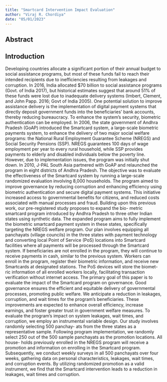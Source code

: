 ```yaml
---
title: "Smartcard Intervention Impact Evaluation"
author: "Viraj R. Chordiya"
date: "05/01/2023"
---
```


## Abstract


## Introduction

Developing countries allocate a significant portion of their annual budget to social assistance programs, but most of these funds fail to reach their intended recipients due to ineﬀiciencies resulting from leakages and corruption. In 2016, India allocated $70 billion to social assistance programs (Govt. of India 2017), but historical estimates suggest that around 51% of these funds were lost due to inadequate delivery systems (Imbert, Clement, and John Papp. 2016; Govt of India 2005). One potential solution to improve assistance delivery is the implementation of digital payment systems that directly deposit government funds into the beneficiaries’ bank accounts, thereby reducing bureaucracy. To enhance the system’s security, biometric authentication can be employed.
In 2006, the state government of Andhra Pradesh (GoAP) introduced the Smartcard system, a large-scale biometric payments system, to enhance the delivery of two major social welfare programs: the National Rural Employment Guarantee Scheme (NREGS) and Social Security Pensions (SSP). NREGS guarantees 100 days of wage employment per year to every rural household, while SSP provides payments to elderly and disabled individuals below the poverty line. However, due to implementation issues, the program was initially shut down. In 2010, J-PAL South Asia partnered with GoAP and relaunched the program in eight districts of Andhra Pradesh. The objective was to evaluate the effectiveness of the Smartcard system by running a large-scale randomized evaluation involving 8,000 households. The program aimed to improve governance by reducing corruption and enhancing eﬀiciency using biometric authentication and secure digital payment systems. This initiative increased access to governmental benefits for citizens, and reduced costs associated with manual processes and fraud.
Building upon this previous work, our pre-registered study proposes to expand the bio- metric smartcard program introduced by Andhra Pradesh to three other Indian states using synthetic data. The expanded program aims to fully implement the biometric smartcard payment system in these states, specifically targeting the NREGS welfare program. Our plan involves equipping all panchayats (village councils) in the three states with payment technology and converting local Point of Service (PoS) locations into Smartcard facilities where all payments will be processed through the Smartcard system. If beneficiaries are not enrolled in the program, they will continue to receive payments in cash, similar to the previous system. Workers can enroll in the program, register their biometric information, and receive new Smartcards at designated stations. The PoS devices will store the biomet- ric information of all enrolled workers locally, facilitating transaction verification without internet access.
The primary goal of this paper is to evaluate the impact of the Smartcard program on governance. Good governance ensures the eﬀicient and equitable delivery of governmental processes, promoting public welfare. We anticipate a reduction in leakages, corruption, and wait times for the program’s beneficiaries. These improvements are expected to enhance overall eﬀiciency, increase earnings, and foster greater trust in government welfare measures.
To evaluate the program’s impact on system leakages, wait times, and corruption, we employ an instrumental variable design. Our study involves randomly selecting 500 panchay- ats from the three states as a representative sample. Following program implementation, we randomly select 250 out of the 500 sample panchayats as the promotion locations. All house- holds previously enrolled in the NREGS program will receive a promotion and information on enrolling in the Smartcard program. Subsequently, we conduct weekly surveys in all 500 panchayats over four weeks, gathering data on personal characteristics, leakages, wait times, and corruption events. By utilizing randomized promotion as a valid instrument, we find that the Smartcard intervention leads to a reduction in leakages, wait times and corruption.
